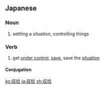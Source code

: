 ==Japanese==
{{ja-kanjitab|収|拾}}

===Noun===
{{ja-noun|しゅうしゅう}}

# settling a situation, controlling things

===Verb===
{{ja-verb-suru|k|hira=しゅうしゅう|rom=shūshū}}

# get [[under control]], [[save]], save the [[situation]]

====Conjugation====
{{ja-suru|収拾|しゅうしゅう|shūshū}}

[[ko:収拾]]
[[ja:収拾]]
[[zh:収拾]]